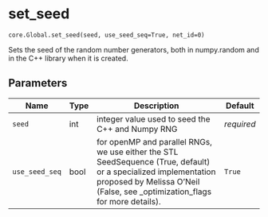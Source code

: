 # set_seed { #ANNarchy.core.Global.set_seed }

`core.Global.set_seed(seed, use_seed_seq=True, net_id=0)`

Sets the seed of the random number generators, both in numpy.random and in the C++ library when it is created.

## Parameters

| Name           | Type   | Description                                                                                                                                                                                    | Default    |
|----------------|--------|------------------------------------------------------------------------------------------------------------------------------------------------------------------------------------------------|------------|
| `seed`         | int    | integer value used to seed the C++ and Numpy RNG                                                                                                                                               | _required_ |
| `use_seed_seq` | bool   | for openMP and parallel RNGs, we use either the STL SeedSequence (True, default) or a specialized implementation proposed by Melissa O'Neil (False, see _optimization_flags for more details). | `True`     |